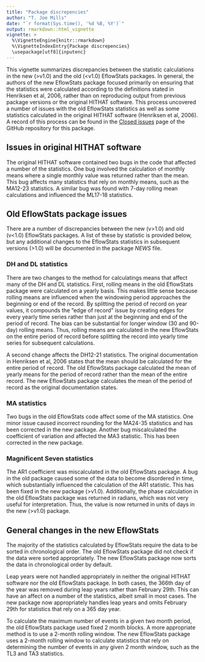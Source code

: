 ```yaml
---
title: "Package discrepencies"
author: "T. Joe Mills"
date: "`r format(Sys.time(), '%d %B, %Y')`"
output: rmarkdown::html_vignette
vignette: >
  %\VignetteEngine{knitr::rmarkdown}
  %\VignetteIndexEntry{Package discrepencies}
  \usepackage[utf8]{inputenc}
---
```


This vignette summarizes discrepancies between the statistic calculations in the new (>v1.0) and the old (<v1.0) EflowStats packages. In general, the authors of the new EflowStats package focused primarily on ensuring that the statistics were calculated according to the definitions stated in Henriksen et al, 2006, rather than on reproducing output from previous package versions or the original HITHAT software. This process uncovered a number of issues with the old EflowStats statistics as well as some statistics calculated in the original HITHAT software (Henriksen et al, 2006). A record of this process can be found in the [Closed issues](https://github.com/USGS-R/EflowStats/issues?q=is%3Aissue+is%3Aclosed) page of the GitHub repository for this package.

## Issues in original HITHAT software

The original HITHAT software contained two bugs in the code that affected a number of the statistics. One bug involved the calculation of monthly means where a single monthly value was returned rather than the mean. This bug affects many statistics that rely on monthly means, such as the MA12-23 statistics. A similar bug was found with 7-day rolling mean calculations and influenced the ML17-18 statistics.

## Old EflowStats package issues

There are a number of discrepancies between the new (v>1.0) and old (v<1.0) EflowStats packages. A list of these by statistic is provided below, but any additional changes to the EflowStats statistics in subsequent versions (>1.0) will be documented in the package _NEWS_ file. 

### DH and DL statistics

There are two changes to the method for calculatings means that affect many of the DH and DL statistics. First, rolling means in the old EflowStats package were calculated on a yearly basis. This makes little sense because rolling means are influenced when the windowing period approaches the beginning or end of the record. By splitting the period of record on year values, it compounds the "edge of record" issue by creating edges for every yearly time series rather than just at the beginning and end of the period of record. The bias can be substantial for longer window (30 and 90-day) rolling means. Thus, rolling means are calculated in the new EflowStats on the entire period of record before splitting the record into yearly time series for subsequent calculations.

A second change affects the DH12-21 statistics. The original documentation in Henriksen et al, 2006 states that the mean should be calculated for the entire period of record. The old EflowStats package calculated the mean of yearly means for the period of record rather than the mean of the entire record. The new EflowStats package calculates the mean of the period of record as the original documentation states.

### MA statistics
Two bugs in the old EflowStats code affect some of the MA statistics. One minor issue caused incorrect rounding for the MA24-35 statistics and has been corrected in the new package. Another bug miscalculated the coefficient of variation and affected the MA3 statistic. This has been corrected in the new package.

### Magnificent Seven statistics
The AR1 coefficient was miscalculated in the old EflowStats package. A bug in the old package caused some of the data to become disordered in time, which substantially influenced the calculation of the AR1 statistic. This has been fixed in the new package (>v1.0). Additionally, the phase calculation in the old EflowStats package was returned in radians, which was not very useful for interpretation. Thus, the value is now returned in units of days in the new (>v1.0) package.

## General changes in the new EflowStats

The majority of the statistics calculated by EflowStats require the data to be sorted in chronological order. The old EflowStats package did not check if the data were sorted appropriately. The new EflowStats package now sorts the data in chronological order by default.

Leap years were not handled appropriately in neither the original HITHAT software nor the old EflowStats package. In both cases, the 366th day of the year was removed during leap years rather than February 29th. This can have an affect on a number of the statistics, albeit small in most cases. The new package now appropriately handles leap years and omits February 29th for statistics that rely on a 365 day year.

To calculate the maximum number of events in a given two month period, the old EflowStats package used fixed 2 month blocks. A more appropriate method is to use a 2-month rolling window. The new EflowStats package uses a 2-month rolling window to calculate statistics that rely on determining the number of events in any given 2 month window, such as the TL3 and TA3 statistics.


